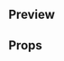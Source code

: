 
<Meta title="Molecules|Credit Card Item" component={CreditCardItem} />

## Preview

<Preview>
  <Story name="CreditCardItem">
    <CreditCardItem
      buttonText={text('Button text', 'Eliminar')}
      cardBrand={select(
        'Card brand',
        ['visa', 'mastercard', 'amex'],
        'default'
      )}
      onDelete={action('onDelete')}
      text={text('Text', '**** **** **** 0182')}
    />
  </Story>
</Preview>

## Props

<Props of={CreditCardItem} />

